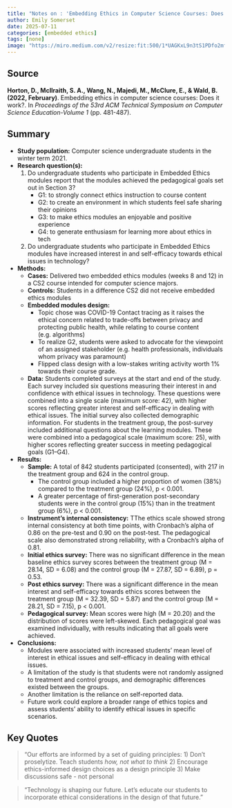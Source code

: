 ```yaml
---
title: "Notes on : 'Embedding Ethics in Computer Science Courses: Does it Work?'"
author: Emily Somerset
date: 2025-07-11
categories: [embedded ethics]
tags: [none]
image: "https://miro.medium.com/v2/resize:fit:500/1*UAGKxL9n3tS1PDfo2mfAxg@2x.jpeg"
---
```


## Source

**Horton, D., McIlraith, S. A., Wang, N., Majedi, M., McClure, E., & Wald, B. (2022, February)**. Embedding ethics in computer science courses: Does it work?. In *Proceedings of the 53rd ACM Technical Symposium on Computer Science Education-Volume 1* (pp. 481-487).

## Summary

- **Study population:** Computer science undergraduate students in the winter term 2021. 
- **Research question(s):** 
  1) Do undergraduate students who participate in Embedded Ethics modules report that the modules achieved the pedagogical goals set out in Section 3? 
      - G1: to strongly connect ethics instruction to course content
      - G2: to create an environment in which students feel safe sharing their opinions
      - G3: to make ethics modules an enjoyable and positive experience
      - G4: to generate enthusiasm for learning more about ethics in tech
  2) Do undergraduate students who participate in Embedded Ethics modules have increased interest in and self-efficacy towards ethical issues in technology?
- **Methods:** 
  - **Cases:** Delivered two embedded ethics modules (weeks 8 and 12) in a CS2 course intended for computer science majors.
  - **Controls:** Students in a difference CS2 did not receive embedded ethics modules
  - **Embedded modules design:**
    - Topic chose was COVID-19 Contact tracing as it raises the ethical concern related to trade-offs between privacy and protecting public health, while relating to course content (e.g. algorithms)
    - To realize G2, students were asked to advocate for the viewpoint of an assigned stakeholder (e.g. health professionals, individuals whom privacy was paramount)
    <!-- - Example: Isaac is a grocery store worker with a chronic illness and is worried he will be assigned fewer shifts if his employer finds out he is of high risk of contracting COVID-19.  -->
    - Flipped class design with a low-stakes writing activity worth 1% towards their course grade.
  - **Data:** Students completed surveys at the start and end of the study. Each survey included six questions measuring their interest in and confidence with ethical issues in technology. These questions were combined into a single scale (maximum score: 42), with higher scores reflecting greater interest and self-efficacy in dealing with ethical issues. The initial survey also collected demographic information. For students in the treatment group, the post-survey included additional questions about the learning modules. These were combined into a pedagogical scale (maximum score: 25), with higher scores reflecting greater success in meeting pedagogical goals (G1–G4).
  
- **Results:**
  - **Sample:** A total of 842 students participated (consented), with 217 in the treatment group and 624 in the control group.
    - The control group included a higher proportion of women (38%) compared to the treatment group (24%), p < 0.001.
    - A greater percentage of first-generation post-secondary students were in the control group (15%) than in the treatment group (6%), p < 0.001.
  - **Instrument's internal consistency:** TThe ethics scale showed strong internal consistency at both time points, with Cronbach’s alpha of 0.86 on the pre-test and 0.90 on the post-test. The pedagogical scale also demonstrated strong reliability, with a Cronbach’s alpha of 0.81.
  - **Initial ethics survey:** There was no significant difference in the mean baseline ethics survey scores between the treatment group (M = 28.14, SD = 6.08) and the control group (M = 27.87, SD = 6.89), p = 0.53.
  - **Post ethics survey:** There was a significant difference in the mean interest and self-efficacy towards ethics scores between the treatment group (M = 32.39, SD = 5.87) and the control group (M = 28.21, SD = 7.15), p < 0.001. 
  - **Pedagogical survey:** Mean scores were high (M = 20.20) and the distribution of scores were left-skewed. Each pedagogical goal was examined individually, with results indicating that all goals were achieved.
- **Conclusions:**
  - Modules were associated with increased students' mean level of interest in ethical issues and self-efficacy in dealing with ethical issues. 
  - A limitation of the study is that students were not randomly assigned to treatment and control groups, and demographic differences existed between the groups.
  - Another limitation is the reliance on self-reported data.
  - Future work could explore a broader range of ethics topics and assess students’ ability to identify ethical issues in specific scenarios. 

## Key Quotes
> "Our efforts are informed by a set of guiding principles: 1) Don't proselytize. Teach students *how, not what to think* 2) Encourage ethics-informed design choices as a design principle 3) Make discussions safe - not personal

> "Technology is shaping our future. Let's educate our students to incorporate ethical considerations in the design of that future."



